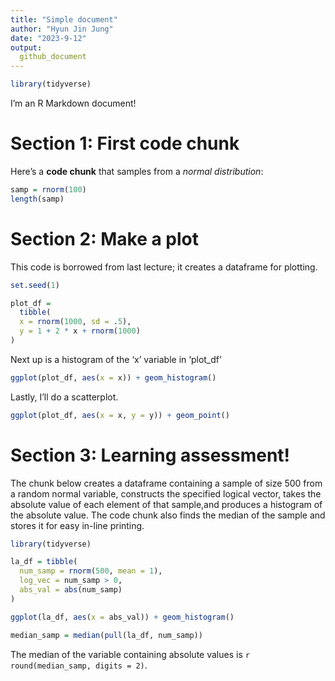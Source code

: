 ```yaml
---
title: "Simple document"
author: "Hyun Jin Jung"
date: "2023-9-12"
output:
  github_document
---
```


```r
library(tidyverse)
```

I'm an R Markdown document! 

# Section 1: First code chunk

Here's a **code chunk** that samples from 
a _normal distribution_:

```r
samp = rnorm(100)
length(samp)
```

# Section 2: Make a plot

This code is borrowed from last lecture; it creates a dataframe for plotting.

```r
set.seed(1)

plot_df = 
  tibble(
  x = rnorm(1000, sd = .5),
  y = 1 + 2 * x + rnorm(1000)
)
```

Next up is a histogram of the 'x' variable in 'plot_df'

```r
ggplot(plot_df, aes(x = x)) + geom_histogram()
```

Lastly, I'll do a scatterplot.

```r
ggplot(plot_df, aes(x = x, y = y)) + geom_point()
```


# Section 3: Learning assessment!

The chunk below creates a dataframe containing a sample of size 500 from a 
random normal variable, constructs the specified logical vector, takes the 
absolute value of each element of that sample,and produces a histogram of 
the absolute value. The code chunk also finds the median of the sample and
stores it for easy in-line printing.

```r
library(tidyverse)

la_df = tibble(
  num_samp = rnorm(500, mean = 1),
  log_vec = num_samp > 0,
  abs_val = abs(num_samp)
)

ggplot(la_df, aes(x = abs_val)) + geom_histogram()

median_samp = median(pull(la_df, num_samp))
```

The median of the variable containing absolute values is 
`r round(median_samp, digits = 2)`.





